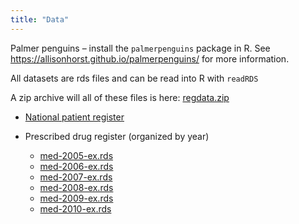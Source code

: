 ```yaml
---
title: "Data"
---
```


Palmer penguins -- install the `palmerpenguins` package in R. See [https://allisonhorst.github.io/palmerpenguins/](https://allisonhorst.github.io/palmerpenguins/) for more information. 


All datasets are rds files and can be read into R with `readRDS`

A zip archive will all of these files is here: [regdata.zip](regdata.zip)


- [National patient register](lpr-ex.rds)

- Prescribed drug register (organized by year)
    - [med-2005-ex.rds](med-2005-ex.rds)
    - [med-2006-ex.rds](med-2006-ex.rds)
    - [med-2007-ex.rds](med-2007-ex.rds)
    - [med-2008-ex.rds](med-2008-ex.rds)
    - [med-2009-ex.rds](med-2009-ex.rds)
    - [med-2010-ex.rds](med-2010-ex.rds)